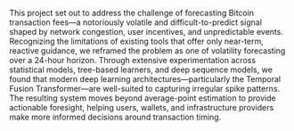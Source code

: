 This project set out to address the challenge of forecasting Bitcoin transaction fees—a notoriously volatile and difficult-to-predict signal shaped by network congestion, user incentives, and unpredictable events. Recognizing the limitations of existing tools that offer only near-term, reactive guidance, we reframed the problem as one of volatility forecasting over a 24-hour horizon. Through extensive experimentation across statistical models, tree-based learners, and deep sequence models, we found that modern deep learning architectures—particularly the Temporal Fusion Transformer—are well-suited to capturing irregular spike patterns. The resulting system moves beyond average-point estimation to provide actionable foresight, helping users, wallets, and infrastructure providers make more informed decisions around transaction timing.